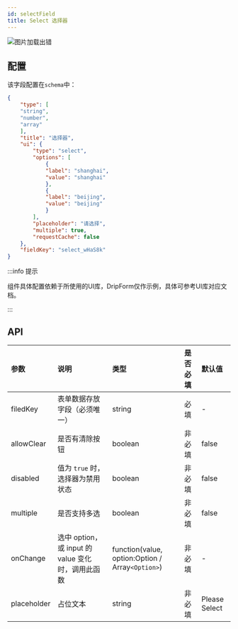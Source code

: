 ```yaml
---
id: selectField
title: Select 选择器
---
```



<img src='https://storage.360buyimg.com/imgtools/f936078b88-86a041e0-4cf9-11ec-ba01-fb2536faa70c.png' alt="图片加载出错"/>

## 配置
该字段配置在`schema`中：

```json title="schema" {12,13,14}
{
    "type": [
    "string",
    "number",
    "array"
    ],
    "title": "选择器",
    "ui": {
        "type": "select",
        "options": [
            {
            "label": "shanghai",
            "value": "shanghai"
            },
            {
            "label": "beijing",
            "value": "beijing"
            }
        ],
        "placeholder": "请选择",
        "multiple": true,
        "requestCache": false
    },
    "fieldKey": "select_wHaS8k"
}
```

:::info 提示

组件具体配置依赖于所使用的UI库，DripForm仅作示例，具体可参考UI库对应文档。

:::

## API
| 参数        | 说明     | 类型     |  是否必填 | 默认值 |
|:-----------|:--------------------------------------------------------------|:--------|:---|:---|
| filedKey      | 表单数据存放字段（必须唯一）| string   | 必填 | - |
| allowClear      | 是否有清除按钮 | boolean   | 非必填 | false |
| disabled      | 值为 `true` 时，选择器为禁用状态 | boolean   | 非必填 | false |
| multiple      | 是否支持多选 | boolean   | 非必填 | false |
| onChange      | 选中 option，或 input 的 value 变化时，调用此函数 | function(value, option:Option / Array`<Option>`)   |  非必填 | - |
| placeholder      | 占位文本 | string   | 非必填 | Please Select|




